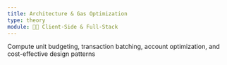 ```yaml
---
title: Architecture & Gas Optimization
type: theory
module: 🧑‍💻 Client-Side & Full-Stack
---
```


Compute unit budgeting, transaction batching, account optimization, and cost-effective design patterns

